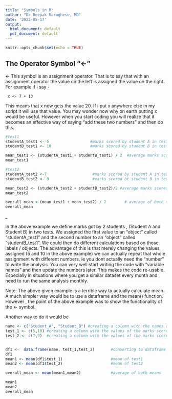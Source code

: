 ```yaml
---
title: "Symbols in R"
author: "Dr Deepak Varughese, MD"
date: '2022-05-17'
output:
  html_document: default
  pdf_document: default
---
```


```r
knitr::opts_chunk$set(echo = TRUE)
```

## The Operator Symbol "\<- "

\<- This symbol is an assignment operator. That is to say that with an assignment operator the value on the left is assigned the value on the right. For example if i say -

```r_code_1
 x <- 7 + 13 
```

This means that x now gets the value 20. If i put x anywhere else in my script it will use that value. You may wonder now why on earth putting x would be useful. However when you start coding you will realize that it becomes an effective way of saying "add these two numbers" and then do this.

```r
 
#test1
studentA_test1 <- 5                  #marks scored by student A in test 1
studentB_test1 <- 10                 #marks scored by student B in test 2

mean_test1 <- (studentA_test1 + studentB_test1) / 2  #average marks scored in test1
mean_test1

#test2
studentA_test2 <-7                    #marks scored by student A in test 1
studentB_test2 <- 9                   #marks scored bt student B in test 2 

mean_test2 <- (studentA_test2 + studentB_test2)/2 #average marks scored in test2
mean_test2

overall_mean <-(mean_test1 + mean_test2) / 2        # average of both means
overall_mean


```

\_

In the above example we define marks got by 2 students , (Student A and Student B) in two tests. We assigned the first value to an "object" called "studentA_test1" and the second number to an "object" called "studentB_test1". We could then do different calculations based on those labels / objects. The advantage of this is that merely changing the values assigned (5 and 10 in the above example) we can actually repeat that whole assignment with different numbers. ie you dont actually need the "number" to write the analysis. You can very well start writing the code with "variable names" and then update the numbers later. This makes the code re-usable. Especially in situations where you get a similar dataset every month and need to run the same analysis monthly.

Note: The above given example is a terrible way to actually calculate mean. A much simpler way would be to use a dataframe and the mean() function. However , the point of the above example was to show the functionality of the \<- symbol.

Another way to do it would be

```r
name <- c("Student_A", "Student_B") #creating a column with the names of the student
test_1 <- c(5,10) #creating a column with the values of the marks scored in test1 
test_2 <- c(7,9)  #creating a column with the values of the marks scored in test2


df1 <-  data.frame(name, test_1,test_2)       #converting to dataframe
df1
mean1 <- mean(df1$test_1)                     #mean of test1
mean2 <- mean(df1$test_2)                     #mean of test2

overall_mean <- mean(mean1,mean2)             #average of both means

mean1 
mean2
overall_mean

```

